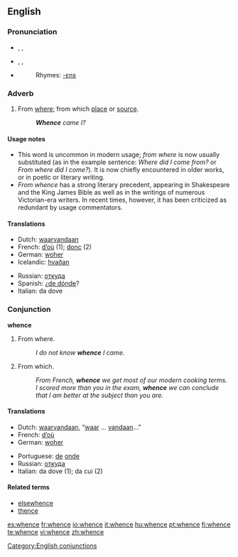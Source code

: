==English==

===Pronunciation===
* {{AHD|hwĕns}}, {{IPA|/ʍens/}}, {{SAMPA|/Wens/}}
* {{italbrac|in accents with the [[wine-whine merger]]}} {{AHD|wĕns}}, {{IPA|/wens/}}, {{SAMPA|/wens/}}
* {{audio|en-us-whence.ogg|Audio (US)}}
*: Rhymes: [[Rhymes:English:-ɛns|-ɛns]]

===Adverb===
{{en-adv|-}}

# From [[where]]; from which [[place]] or [[source]].
#: '''''Whence''' came I?''

====Usage notes====
* This word is uncommon in modern usage; ''from where'' is now usually substituted (as in the example sentence: ''Where did I come from?'' or ''From where did I come?''). It is now chiefly encountered in older works, or in poetic or literary writing.
* ''From whence'' has a strong literary precedent, appearing in Shakespeare and the King James Bible as well as in the writings of numerous Victorian-era writers.  In recent times, however, it has been criticized as redundant by usage commentators.

====Translations====
{{trans-top|From where; from which place or source}}
*Dutch: [[waarvandaan]]
*French: [[d'où|d’où]] (1); [[donc]] (2)
*German: [[woher]]
*Icelandic: [[hvaðan]]
{{trans-mid}}
*Russian: [[откуда]]
*Spanish: ¿[[de dónde]]?
*Italian: da dove
{{trans-bottom}}

===Conjunction===
'''whence'''

# From where.
#: ''I do not know '''whence''' I came.''
# {{context|literary|poetic}} From which.
#: ''From French, '''whence''' we get most of our modern cooking terms.''
#: ''I scored more than you in the exam, '''whence''' we can conclude that I am better at the subject than you are.''

====Translations====
{{trans-top|whence (conjunctional sense)}}
*Dutch: [[waarvandaan]], “[[waar]] … [[vandaan]]…”
*French: [[d'où|d’où]]
*German: [[woher]]
{{trans-mid}}
*Portuguese: [[de]] [[onde]]
*Russian: [[откуда]]
*Italian: da dove (1); da cui (2)
{{trans-bottom}}

====Related terms====
* [[elsewhence]]
* [[thence]]

[[Category:English conjunctions]]

[[es:whence]]
[[fr:whence]]
[[io:whence]]
[[it:whence]]
[[hu:whence]]
[[pt:whence]]
[[fi:whence]]
[[te:whence]]
[[vi:whence]]
[[zh:whence]]